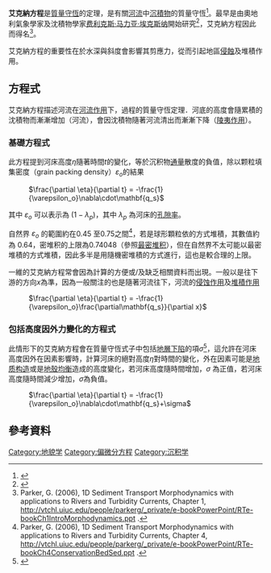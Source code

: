 {{河流系列模板}}

'''艾克納方程'''是[[質量守恆|質量守恆]]的定理，是有關[[河流|河流]]中[[沉積物|沉積物]]的質量守恆<ref>{{cite journal|url=http://doi.wiley.com/10.1029/2004JF000274|pages=n/a–n/a|title=A generalized Exner equation for sediment mass balance|journal=Journal of Geophysical Research: Earth Surface|volume=110|issue=F4|date=2005-12-01|issn=2156-2202|language=en|accessdate=2018-04-02|doi=10.1029/2004jf000274|author=C. Paola, V. R. Voller}}</ref>。最早是由奧地利氣象學家及沈積物學家[[费利克斯·马力亚·埃克斯纳|费利克斯·马力亚·埃克斯纳]]開始研究<ref name="Chaudhry2007">{{cite book|author=M Hanif Chaudhry|title=Open-Channel Flow|url=http://books.google.com/books?id=-vqD7cYhX1oC&pg=PA463|date=16 November 2007|publisher=Springer Science & Business Media|isbn=978-0-387-68648-6|pages=463–}}</ref>，艾克納方程因此而得名<ref>Parker, G. (2006), 1D Sediment Transport Morphodynamics with applications to Rivers and Turbidity Currents, Chapter 1, http://vtchl.uiuc.edu/people/parkerg/_private/e-bookPowerPoint/RTe-bookCh1IntroMorphodynamics.ppt {{Wayback|url=http://vtchl.uiuc.edu/people/parkerg/_private/e-bookPowerPoint/RTe-bookCh1IntroMorphodynamics.ppt |date=20111008231241 }}.</ref>。

艾克納方程的重要性在於水深與斜度會影響其剪應力，從而引起地區[[侵蝕|侵蝕]]及堆積作用。

== 方程式 ==
艾克納方程描述河流在[[河流作用|河流作用]]下，{{le|沉积物搬运|Sediment transport}}過程的質量守恆定理．河底的高度會隨累積的沈積物而漸漸增加（河流{{le|淤積|Aggradation}}），會因沈積物隨著河流清出而漸漸下降（[[陵夷作用|陵夷作用]]）。

=== 基礎方程式 ===
此方程提到河床高度<math>\eta</math>隨著時間<math>t</math>的變化，等於沉积物[[通量|通量]]散度的負值，除以颗粒填集密度（grain packing density）<math>\varepsilon_o</math>的結果

: <math>\frac{\partial \eta}{\partial t} = -\frac{1}{\varepsilon_o}\nabla\cdot\mathbf{q_s}</math>

其中 <math>\varepsilon_o</math> 可以表示為 <math>(1-\lambda_p)</math>，其中 <math>\lambda_p</math> 為河床的[[孔隙率|孔隙率]]。

自然界 <math>\varepsilon_o</math> 的範圍約在0.45 至0.75之間<ref>Parker, G. (2006), 1D Sediment Transport Morphodynamics with applications to Rivers and Turbidity Currents, Chapter 4, http://vtchl.uiuc.edu/people/parkerg/_private/e-bookPowerPoint/RTe-bookCh4ConservationBedSed.ppt {{Wayback|url=http://vtchl.uiuc.edu/people/parkerg/_private/e-bookPowerPoint/RTe-bookCh4ConservationBedSed.ppt |date=20111008231253 }}.</ref>，若是球形顆粒依{{le|随机密堆积|Random close pack}}的方式堆積，其數值約為 0.64，密堆积的上限為0.74048（參照[[最密堆积|最密堆积]]），但在自然界不太可能以最密堆積的方式堆積，因此多半是用隨機密堆積的方式進行，這也是較合理的上限。

一維的艾克納方程常會因為計算的方便或/及缺乏相關資料而出現。一般以是往下游的方向<math>x</math>為準，因為一般關注的也是隨著河流往下，河流的[[侵蚀作用|侵蚀作用]]及[[堆積作用|堆積作用]]

: <math>\frac{\partial \eta}{\partial t} = -\frac{1}{\varepsilon_o}\frac{\partial\mathbf{q_s}}{\partial x}</math>

=== 包括高度因外力變化的方程式 ===
此情形下的艾克納方程會在質量守恆式子中包括[[地層下陷|地層下陷]]的項<math>\sigma</math><ref>{{cite web | url=http://sabotin.ung.si/~sarler/VOLLER/jgr_exner.pdf | title=A generalized Exner equation for sediment mass balance | accessdate=2015-07-12 | author=C. Paola and V. R. Voller | archive-url=https://web.archive.org/web/20150713032531/http://sabotin.ung.si/~sarler/VOLLER/jgr_exner.pdf | archive-date=2015-07-13 | dead-url=yes }}</ref>，這允許在河床高度因外在因素影響時，計算河床的絕對高度<math>\eta</math>對時間的變化，外在因素可能是[[地质构造|地质构造]]或是[[地殼均衡|地殼均衡]]造成的高度變化，若河床高度隨時間增加，<math>\sigma</math> 為正值，若河床高度隨時間減少增加，<math>\sigma</math>為負值。

: <math>\frac{\partial \eta}{\partial t} = -\frac{1}{\varepsilon_o}\nabla\cdot\mathbf{q_s}+\sigma</math>

== 參考資料 ==
{{Reflist|1}}

{{河流形态学}}

[[Category:地貌学|Category:地貌学]]
[[Category:偏微分方程|Category:偏微分方程]]
[[Category:沉积学|Category:沉积学]]